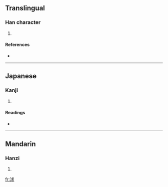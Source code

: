 ==Translingual==

===Han character===
{{Han char|rn=85|rad=水|as=07|sn=10|four=|canj=水戈十水 (EIJE)}}

# {{defn|Han|sort=水07}}

====References====
* {{Han ref|kx=0623.190|dkj=17455|hdz=31619.080|uh=6D57|ud=27991}}

----

==Japanese==

===Kanji===
{{ja-kanji|grade=|rs=水07}}

# {{defn|Japanese}}

====Readings====
* {{ja-readings|on=[[きゅう]] (kyū), [[ぐ]] (gu)|kun=}}

----

==Mandarin==

===Hanzi===
{{cmn-hanzi|pin=[[qiú]] ([[qiu2]])|wg=ch'iu<sup>2</sup>}}

# {{defn|Mandarin}}

[[fr:浗]]